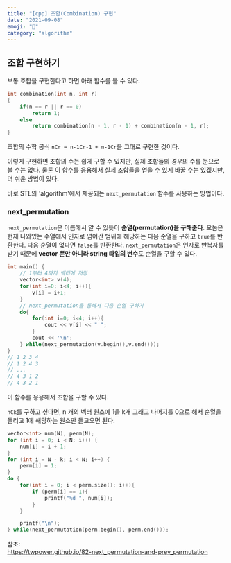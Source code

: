 ```yaml
---
title: "[cpp] 조합(Combination) 구현"
date: "2021-09-08"
emoji: "🤮"
category: "algorithm"
---
```

## 조합 구현하기

보통 조합을 구현한다고 하면 아래 함수를 볼 수 있다.
```cpp
int combination(int n, int r)
{
    if(n == r || r == 0) 
        return 1; 
    else 
        return combination(n - 1, r - 1) + combination(n - 1, r);
}
```
조합의 수학 공식 `nCr = n-1Cr-1 + n-1Cr`을 그대로 구현한 것이다. 

이렇게 구현하면 조합의 수는 쉽게 구할 수 있지만, 실제 조합들의 경우의 수를 눈으로 볼 수는 없다.
물론 이 함수를 응용해서 실제 조합들을 얻을 수 있게 바꿀 수는 있겠지만, 더 쉬운 방법이 있다.

바로 STL의 'algorithm'에서 제공되는 `next_permutation` 함수를 사용하는 방법이다.

### next_permutation

`next_permutation`은 이름에서 알 수 있듯이 **순열(permutation)을 구해준다**. 요놈은 현재 나와있는 수열에서 인자로 넘어간 범위에 해당하는 다음 순열을 구하고 `true`를 반환한다.
다음 순열이 없다면 `false`를 반환한다. `next_permutation`은 인자로 반복자를 받기 때문에 **vector 뿐만 아니라 string 타입의 변수**도 순열을 구할 수 있다.
```cpp
int main() {
    // 1부터 4까지 벡터에 저장
    vector<int> v(4);
	for(int i=0; i<4; i++){
		v[i] = i+1;
	}
	// next_permutation을 통해서 다음 순열 구하기
	do{
		for(int i=0; i<4; i++){
			cout << v[i] << " ";
		}
		cout << '\n';
	} while(next_permutation(v.begin(),v.end()));
}
// 1 2 3 4
// 1 2 4 3
// ...
// 4 3 1 2
// 4 3 2 1
```

이 함수를 응용해서 조합을 구할 수 있다.

`nCk`를 구하고 싶다면, n 개의 벡터 원소에 1을 k개 그래고 나머지를 0으로 해서 순열을 돌리고 1에 해당하는 원소만 들고오면 된다.
```cpp
vector<int> num(N), perm(N);
for (int i = 0; i < N; i++) {
    num[i] = i + 1;
}
for (int i = N - k; i < N; i++) {
    perm[i] = 1;
}       
do {
    for(int i = 0; i < perm.size(); i++){
		if (perm[i] == 1){
			printf("%d ", num[i]);
		}
	}

	printf("\n");
} while(next_permutation(perm.begin(), perm.end()));
```

참조:  
<https://twpower.github.io/82-next_permutation-and-prev_permutation>
